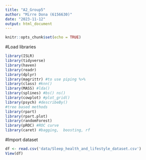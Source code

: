 ```yaml
---
title: "A2_Group5"
author: "Mirre Dona (6156630)"
date: "2023-11-12"
output: html_document
---
```


```r
knitr::opts_chunk$set(echo = TRUE)
```

#Load libraries
```r
library(ISLR)
library(tidyverse)
library(haven)
library(readr)
library(dplyr)
library(magrittr) #to use piping %>% 
library(class) #knn()
library(MASS) #lda()
library(splines) #bs() ns()
library(cowplot) #plot_grid()
library(psych) #describeBy()
#tree based methods
library(rpart)
library(rpart.plot)
library(randomForest)
library(pROC) #ROC curve
library(caret) #bagging,  boosting, rf

```


#Import dataset
```r
df <- read.csv('data/Sleep_health_and_lifestyle_dataset.csv')
View(df)
```

